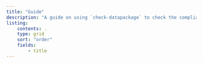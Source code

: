 ```yaml
---
title: "Guide"
description: "A guide on using `check-datapackage` to check the compliance of your Data Package's metadata against the Data Package standard."
listing:
    contents: .
    type: grid
    sort: "order"
    fields:
        - title
---
```

